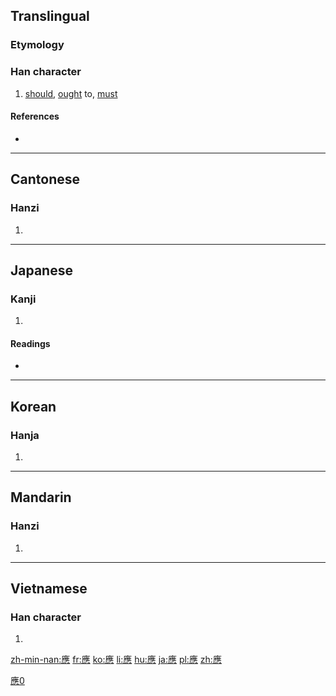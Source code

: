 {{also|应|応}}
==Translingual==
{{ja-forms|[[応]]|[[应]]|應}}
===Etymology===
{{Han compound|䧹|心|c1=p|c2=s|t2=heart|ls=psc}}

===Han character===
{{Han char|rn=61|rad=心|as=13|sn=16|four=0023<sub>1</sub>|canj=戈人土心 (IOGP) or 戈土心 (IGP)|ids=⿸[[䧹]][[心]]}}

# [[should]], [[ought]] to, [[must]]

====References====
* {{Han ref|kx=0405.210|dkj=11330|dj=0746.020|hdz=42359.030|uh=61C9|ud=25033|bh=C0B3|bd=49331}}

----

==Cantonese==

===Hanzi===
{{yue-hanzi|jyut=[[jing1]], [[jing3]]|y=ying1, ying3|sim=应}}

# {{defn|lang=yue|sort=心13}}

----

==Japanese==

===Kanji===
{{ja-kanji|grade=|rs=心13}}

# {{defn|lang=ja|sort=心13}}

====Readings====
* {{ja-readings|on=[[よう]] (yō), [[おう]] (ō)|kun=[[あたる]] (ataru)}}

----

==Korean==

===Hanja===
{{ko-hanja|hangeul=응|eumhun=|rv=eung|mr=ŭng|y=ung}}

# {{defn|lang=ko|sort=心13}}

----

==Mandarin==

===Hanzi===
{{cmn-hanzi|sim=应|pin=[[yìng]] ([[ying4]])|wg=ying<sup>4</sup>}}

# {{defn|lang=cmn|sort=心13}}

----

==Vietnamese==

===Han character===
{{vi-hantu|[[ứng]], [[ưng]], [[ừng]]|rs=心13}}

# {{defn|lang=vi|sort=心13}}

[[Category:CJKV characters simplified differently in Japan and China|應0]]

[[zh-min-nan:應]]
[[fr:應]]
[[ko:應]]
[[li:應]]
[[hu:應]]
[[ja:應]]
[[pl:應]]
[[zh:應]]